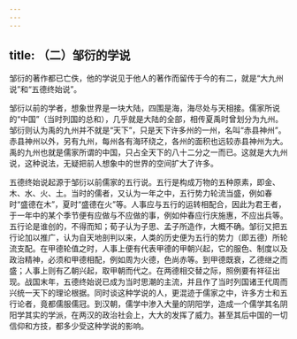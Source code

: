 ```yaml
---
---
---
```

title: （二）邹衍的学说
---



邹衍的著作都已亡佚，他的学说见于他人的著作而留传于今的有二，就是“大九州说”和“五德终始说”。

邹衍以前的学者，想象世界是一块大陆，四围是海，海尽处与天相接。儒家所说的“中国”（当时列国的总和），几乎就是大陆的全部，相传夏禹时曾划分为九州。邹衍则认为禹的九州并不就是“天下”，只是天下许多州的一州，名叫“赤县神州”。赤县神州以外，另有九州，每州各有海环绕之，各州的面积也远较赤县神州为大。禹的九州也就是儒家所谓的中国，只占全天下的八十二分之一而已。这就是大九州说，这种说法，无疑把前人想象中的世界的空间扩大了许多。

五德终始说起源于邹衍以前儒家的五行说。五行是构成万物的五种原素，即金、木、水、火、土。当时的儒者，又认为一年之中，五行势力轮流当盛，例如春时“盛德在木”，夏时“盛德在火”等。人事应与五行的运转相配合，因此为君王者，于一年中的某个季节便有应做与不应做的事，例如仲春应行庆施惠，不应出兵等。五行论是谁创的，不得而知；荀子认为子思、孟子所造作，大概不确。邹衍又把五行论加以推广，认为自天地剖判以来，人类的历史便为五行的势力（即五德）所轮流支配。在甲德轮值之时，人事上便有代表甲德的甲朝兴起，它的服色、制度以及政治精神，必须和甲德相配，例如周为火德，色尚赤等。到甲德既衰，乙德继之而盛；人事上则有乙朝兴起，取甲朝而代之。在两德相交替之际，照例要有祥征出现。战国末年，五德终始说已成为当时思潮的主流，并且作了当时列国诸王代周而兴统一天下的理论根据。同时谈这种学说的人，更混迹于儒家之中，许多方士和五行论者，竟都儒服儒冠。到汉朝，儒学中渗入大量的阴阳学，造成一个儒学其名阴阳学其实的学派，在两汉的政治社会上，大大的发挥了威力。甚至其后中国的一切信仰和方技，都多少受这种学说的影响。